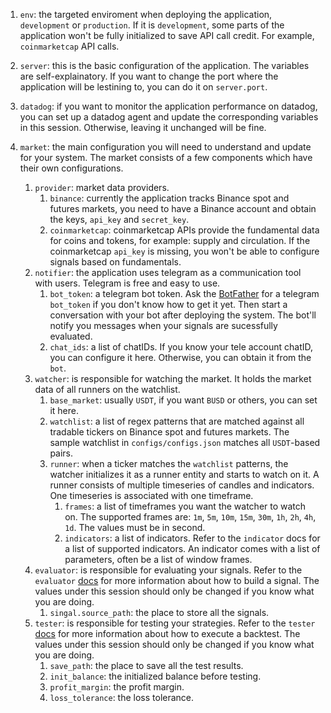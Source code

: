 
1. `env`: the targeted enviroment when deploying the application, `development` or `production`. If it is `development`, some parts of the application won't be fully initialized to save API call credit. For example, `coinmarketcap` API calls.

3. `server`: this is the basic configuration of the application. The variables are self-explainatory. If you want to change the port where the application will be lestining to, you can do it on `server.port`. 

4. `datadog`: if you want to monitor the application performance on datadog, you can set up a datadog agent and update the corresponding variables in this session. Otherwise, leaving it unchanged will be fine.

5. `market`: the main configuration you will need to understand and update for your system. The market consists of a few components which have their own configurations. 
    1. `provider`: market data providers.
        1. `binance`: currently the application tracks Binance spot and futures markets,  you need to have a Binance account and obtain the keys, `api_key` and `secret_key`.
        2. `coinmarketcap`: coinmarketcap APIs provide the fundamental data for coins and tokens, for example: supply and circulation. If the coinmarketcap `api_key` is missing, you won't be able to configure signals based on fundamentals.
    2. `notifier`: the application uses telegram as a communication tool with users. Telegram is free and easy to use. 
        1. `bot_token`: a telegram bot token. Ask the [BotFather](https://core.telegram.org/bots) for a telegram `bot_token` if you don't know how to get it yet. Then start a conversation with your bot after deploying the system. The bot'll notify you messages when your signals are sucessfully evaluated.
        2. `chat_ids`: a list of chatIDs. If you know your tele account chatID, you can configure it here. Otherwise, you can obtain it from the `bot`.
    3. `watcher`: is responsible for watching the market. It holds the market data of all runners on the watchlist. 
        1. `base_market`: usually `USDT`, if you want `BUSD` or others, you can set it here. 
        2. `watchlist`: a list of regex patterns that are matched against all tradable tickers on Binance spot and futures markets. The sample watchlist in `configs/configs.json` matches all `USDT`-based pairs.
        3. `runner`: when a ticker matches the `watchlist` patterns, the watcher initializes it as a runner entity and starts to watch on it. A runner consists of multiple timeseries of candles and indicators. One timeseries is associated with one timeframe. 
            1. `frames`: a list of timeframes you want the watcher to watch on. The supported frames are: `1m`, `5m`, `10m`, `15m`, `30m`, `1h`, `2h`, `4h`, `1d`. The values must be in second. 
            2. `indicators`: a list of indicators. Refer to the `indicator` docs for a list of supported indicators. An indicator comes with a list of parameters, often be a list of window frames.
    4. `evaluator`: is responsible for evaluating your signals. Refer to the `evaluator` [docs]() for more information about how to build a signal. The values under this session should only be changed if you know what you are doing. 
        1. `singal.source_path`: the place to store all the signals. 
    5. `tester`: is responsible for testing your strategies. Refer to the `tester` [docs]() for more information about how to execute a backtest. The values under this session should only be changed if you know what you are doing.
        1. `save_path`: the place to save all the test results.
        2. `init_balance`: the initialized balance before testing.
        2. `profit_margin`: the profit margin.
        4. `loss_tolerance`: the loss tolerance.
